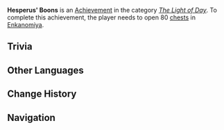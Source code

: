 {{Achievement Infobox
|title        = Hesperus' Boons
|id           = 80136
|order id     = 0136
|category     = The Light of Day
|description  = Open 80 [[chests]] in Enkanomiya.
|requirements = 
|primogems    = 10
|tracking     = Tracks the amount of chests opened.
|topic        = Chests
|set          = Hesperus' Boons
|tier         = 2
|tiers_total  = 3
|tier1        = Hesperus' Boons (Tier 1)
|tier2        = Hesperus' Boons (Tier 2)
|tier3        = Hesperus' Boons (Tier 3)
|prev         = Hesperus' Boons (Tier 1)
|next         = Hesperus' Boons (Tier 3)
}}
'''Hesperus' Boons''' is an [[Achievement]] in the category ''[[The Light of Day]]''. To complete this achievement, the player needs to open 80 [[chests]] in [[Enkanomiya]].

==Trivia==
{{Transclude|Hesperus' Boons (Tier 1)|Trivia}}
<!--
==Video Guides==
{{EVT
|video1   = 
|caption1 = 
}}
-->
==Other Languages==
{{Transclude|Hesperus' Boons|Other Languages}}

==Change History==
{{Change History|2.4}}
<!--
==References==
{{Reflist}}
-->
==Navigation==
{{Achievement Navbox|The Light of Day}}